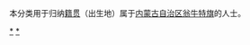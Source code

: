 {{Catnav|頁面分類|各種主題的頁面分類|依中国各省来作的分类|各地中国人|内蒙古人|赤峰人}}
{{Catnav|頁面分類|人物|各國人物|中国人|各地中国人|内蒙古人|赤峰人}}

本分类用于归纳[[籍贯|籍贯]]（出生地）属于[[内蒙古自治区|内蒙古自治区]][[翁牛特旗|翁牛特旗]]的人士。

[[Category:赤峰人|*]]
[[Category:翁牛特旗|*]]
